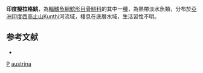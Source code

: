 {{Speciesbox 
| genus = Pseudolaguvia
| species = austrina
| status = DD
| status_system = IUCN3.1
| authority = [[Radhakrishnan|Radhakrishnan]], [[Sureshkumar|Sureshkumar]] & [[Ng|Ng]], 2011
| synonyms = 
}}
'''印度擬拉格鮡'''，為[[輻鰭魚綱|輻鰭魚綱]][[鯰形目|鯰形目]][[骨鮡科|骨鮡科]]的其中一[[種|種]]，為熱帶淡水魚類，分布於[[亞洲|亞洲]][[印度|印度]][[西高止山|西高止山]]Kunthi河流域，棲息在底層水域，生活習性不明。

==参考文献==
*{{FishBase_species|genus=Pseudolaguvia|species=austrina|year=2015|month=3}}

{{Taxonbar}}

[[Category:2011年描述的鱼类|P]]
[[Category:擬拉格鮡屬|austrina]]